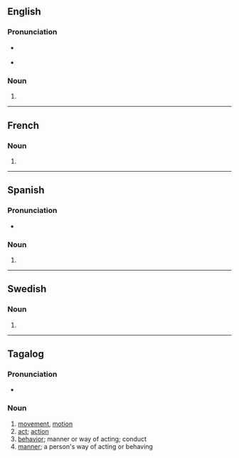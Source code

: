 {{also|Kilos|kilo's}}

==English==

===Pronunciation===
* {{a|RP}} {{IPA|/ˈkiːləʊz/|lang=en}}
* {{a|GenAm}} {{IPA|/ˈkiloʊz/|lang=en}}

===Noun===
{{head|en|noun form}}

# {{plural of|kilo|lang=en}}

----

==French==

===Noun===
{{head|fr|noun plural form|g=m}}

# {{plural of|kilo|lang=fr}}

----

==Spanish==

===Pronunciation===
* {{es-IPA}}

===Noun===
{{head|es|noun form|g=m-p}}

# {{plural of|kilo|lang=es}}

----

==Swedish==

===Noun===
{{head|sv|noun form}}

# {{sv-noun-form-indef-gen|kilo}}

----

==Tagalog==

===Pronunciation===
* {{IPA|/ˈkilos/|lang=tl}}

===Noun===
{{head|tl|noun}}

# [[movement]], [[motion]]
# [[act]]; [[action]]
# [[behavior]]; manner or way of acting; conduct
# [[manner]]; a person's way of acting or behaving